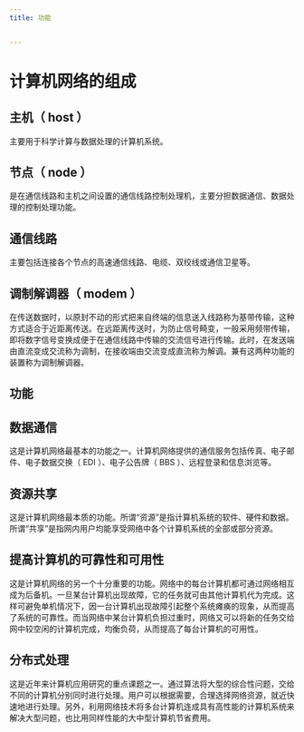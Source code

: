 ```yaml
---
title: 功能


---
```


# 计算机网络的组成

## 主机（ host ）

主要用于科学计算与数据处理的计算机系统。

## 节点（ node ）

是在通信线路和主机之间设置的通信线路控制处理机，主要分担数据通信、数据处理的控制处理功能。

## 通信线路

主要包括连接各个节点的高速通信线路、电缆、双绞线或通信卫星等。

## 调制解调器（ modem ）

在传送数据时，以原封不动的形式把来自终端的信息送入线路称为基带传输，这种方式适合于近距离传送。在远距离传送时，为防止信号畸变，一般采用频带传输，即将数字信号变换成便于在通信线路中传输的交流信号进行传输。此时，在发送端由直流变成交流称为调制，在接收端由交流变成直流称为解调。兼有这两种功能的装置称为调制解调器。

## 功能

## 数据通信

这是计算机网络最基本的功能之一。计算机网络提供的通信服务包括传真、电子邮件、电子数据交换（ EDI ）、电子公告牌（ BBS ）、远程登录和信息浏览等。

## 资源共享

这是计算机网络最本质的功能。所谓“资源”是指计算机系统的软件、硬件和数据。所谓“共享”是指网内用户均能享受网络中各个计算机系统的全部或部分资源。

## 提高计算机的可靠性和可用性

这是计算机网络的另一个十分重要的功能。网络中的每台计算机都可通过网络相互成为后备机。一旦某台计算机出现故障，它的任务就可由其他计算机代为完成。这样可避免单机情况下，因一台计算机出现故障引起整个系统瘫痪的现象，从而提高了系统的可靠性。而当网络中某台计算机负担过重时，网络又可以将新的任务交给网中较空闲的计算机完成，均衡负荷，从而提高了每台计算机的可用性。

## 分布式处理

这是近年来计算机应用研究的重点课题之一。通过算法将大型的综合性问题，交给不同的计算机分别同时进行处理。用户可以根据需要，合理选择网络资源，就近快速地进行处理。另外，利用网络技术将多台计算机连成具有高性能的计算机系统来解决大型问题，也比用同样性能的大中型计算机节省费用。

            